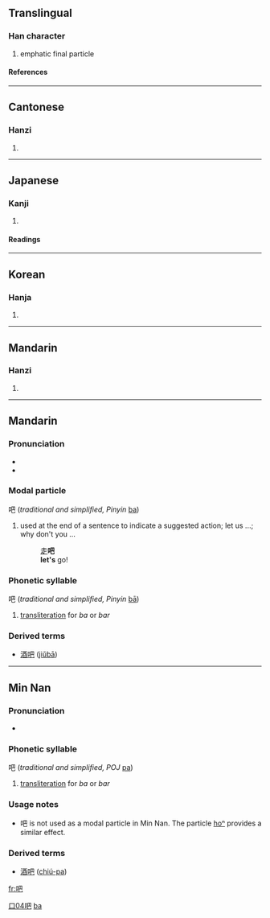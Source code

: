 {{zh-hanzi|{{zh-lookup|吧}}}}
==Translingual==
{{stroke order|type=animate}}
===Han character===
{{Han char|rn=30|rad=口|as=04|sn=7|four=6701<sub>7</sub>|canj=口日山 (RAU)}}
# emphatic final particle
====References====
{{Han ref|kx=0178.040|dkj=03341|dj=0395.120|hdz=10596.060|uh=5427|ud=21543|bh=A761|bd=42849}}
----

==Cantonese==
===Hanzi===
{{yue-hanzi|jyut=|y=ba1, ba6}}
# {{defn|Cantonese}}
----
==Japanese==
===Kanji===
{{ja-kanji|grade=|rs=口04}}
# {{defn|Japanese}} 
====Readings====
{{ja-readings|on=[[は]] (ha), [[へ]] (he)|kun=[[おおくちのさま]] (ookuchinosama)}}
----
==Korean==
===Hanja===
{{ko-hanja|hangeul=파|rv=pa|mr=p'a}}
# {{defn|Korean}}
----
==Mandarin==
===Hanzi===
{{cmn-hanzi|pin=[[bā]] ([[ba1]]), [[ba]] ([[ba5]])|wg=pa<sup>1</sup>, pa<sup>5</sup>}}
# {{defn|Mandarin}}
----
==Mandarin==
===Pronunciation===
*{{IPA|[ pa ]}}
*{{IPA|[ pa˥˥ ]}}

===Modal particle===
吧 (''traditional and simplified, Pinyin'' [[ba]])

# used at the end of a sentence to indicate a suggested action; let us ...; why don't you ...
#: [[走]]'''吧'''
#: '''let's''' go!

===Phonetic syllable===
吧 (''traditional and simplified, Pinyin'' [[bā]])

# [[transliteration]] for ''ba'' or ''bar''

===Derived terms===
*[[酒吧]] ([[jiǔbā]])

[[Category:zh-tw:Beginning Mandarin|口04吧]]
[[Category:zh-cn:Beginning Mandarin|ba]]
----
==Min Nan==
{{zh-attention|Min Nan needs inflection template(s)|key=口04吧}}
===Pronunciation===
*{{IPA|[ pa˥˥ ]}}

===Phonetic syllable===
吧 (''traditional and simplified, POJ'' [[pa]])

# [[transliteration]] for ''ba'' or ''bar''

===Usage notes===
*吧 is not used as a modal particle in Min Nan.  The particle [[ho͘ⁿ|ho{{unicode|͘}}ⁿ]] provides a similar effect.

===Derived terms===
*[[酒吧]] ([[chiú-pa]])


[[fr:吧]]